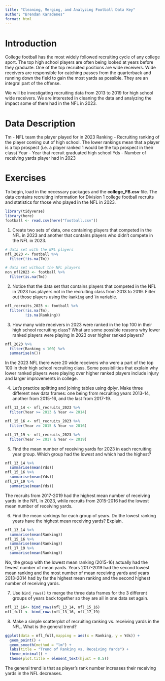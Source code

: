 ```yaml
---
title: "Cleaning, Merging, and Analyzing Football Data Key"
author: "Brendan Karadenes"
format: html
---
```


# Introduction

College football has the most widely followed recruiting cycle of any college sport. The top high school players are often being looked at years before they graduate. One of the top recruited positions are wide receivers. Wide receivers are responsible for catching passes from the quarterback and running down the field to gain the most yards as possible. They are an integral part of the offense. 

We will be investigating recruiting data from 2013 to 2019 for high school wide receivers. We are interested in cleaning the data and analyzing the impact some of them had in the NFL in 2023.

# Data Description
Tm - NFL team the player played for in 2023
Ranking - Recruiting ranking of the player coming out of high school. The lower rankings mean that a player is a top prospect (i.e. a player ranked 1 would be the top prospect in their class)
Year - Year that recruit graduated high school
Yds - Number of receiving yards player had in 2023

# Exercises

To begin, load in the necessary packages and the **college_FB.csv** file. The data contains recruiting information for Division 1 college football recruits and statistics for those who played in the NFL in 2023.

```r
library(tidyverse)
library(here)
football <- read.csv(here("football.csv"))
```

1. Create two sets of data, one containing players that competed in the NFL in 2023 and another that contains players who didn't compete in the NFL in 2023.  

```r
# data set with the NFL players
nfl_2023 <- football %>%
  filter(!is.na(Tm))
```

```r
# data set without the NFL players
non_nfl2023 <- football %>%
  filter(is.na(Tm))
```

2. Notice that the data set that contains players that competed in the NFL in 2023 has players not in the recruiting class from 2013 to 2019. Filter out those players using the `Ranking` and `Tm` variable.

```r
nfl_recruits_2023 <- football %>%
  filter(!is.na(Tm),
         !is.na(Ranking))
```

3. How many wide receivers in 2023 were ranked in the top 100 in their high school recruiting class? What are some possible reasons why lower ranked players were playing in 2023 over higher ranked players?

```r
nfl_2023 %>%
  filter(Ranking < 100) %>%
  summarise(n())
```

In the 2023 NFL there were 20 wide receivers who were a part of the top 100 in their high school recruiting class. Some possibilities that explain why lower ranked players were playing over higher ranked players include injury and larger improvements in college.

4. Let's practice splitting and joining tables using dplyr. Make three different new data frames: one being from recruiting years 2013-14, another from 2015-16, and the last from 2017-19.

```r
nfl_13_14 <- nfl_recruits_2023 %>%
  filter(Year >= 2013 & Year <= 2014)
```

```r
nfl_15_16 <- nfl_recruits_2023 %>%
  filter(Year >= 2015 & Year <= 2016)
```

```r
nfl_17_19 <- nfl_recruits_2023 %>%
  filter(Year >= 2017 & Year <= 2019)
```

5. Find the mean number of receiving yards for 2023 in each recruiting year group. Which group had the lowest and which had the highest?

```r
nfl_13_14 %>%
  summarise(mean(Yds))
nfl_15_16 %>%
  summarise(mean(Yds))
nfl_17_19 %>%
  summarise(mean(Yds))
```

The recruits from 2017-2019 had the highest mean number of receiving yards in the NFL in 2023, while recruits from 2015-2016 had the lowest mean number of receiving yards.

6. Find the mean rankings for each group of years. Do the lowest ranking years have the highest mean receiving yards? Explain.

```r
nfl_13_14 %>%
  summarise(mean(Ranking))
nfl_15_16 %>%
  summarise(mean(Ranking))
nfl_17_19 %>%
  summarise(mean(Ranking))
```

No, the group with the lowest mean ranking (2015-16) actually had the fewest number of mean yards. Years 2017-2019 had the second lowest mean ranking and the most number of mean receiving yards and years 2013-2014 had by far the highest mean ranking and the second highest number of receiving yards.

7. Use `bind_rows()` to merge the three data frames for the 3 different groups of years back together so they are all in one data set again.

```r
nfl_13_16<- bind_rows(nfl_13_14, nfl_15_16)
nfl_full <- bind_rows(nfl_13_16, nfl_17_19)
```

8. Make a simple scatterplot of recruiting ranking vs. receiving yards in the NFL. What is the general trend?

```r
ggplot(data = nfl_full,mapping = aes(x = Ranking, y = Yds)) +
  geom_point() +
  geom_smooth(method = "lm") +
  labs(title = "Trend of Ranking vs. Receiving Yards") +
  theme_minimal() +
  theme(plot.title = element_text(hjust = 0.5))
```

The general trend is that as player's rank number increases their receiving yards in the NFL decreases.
